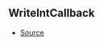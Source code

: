 ## WriteIntCallback



- [Source](https://github.com/Androz2091/discord-player/blob/6af3b78/packages/equalizer/src/equalizer/ChannelProcessor.ts#L4)